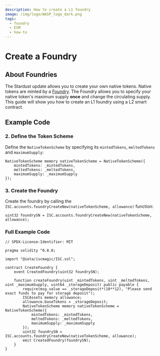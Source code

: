 ```yaml
---
description: How to create a L1 foundry
image: /img/logo/WASP_logo_dark.png
tags:
  - foundry
  - EVM
  - how-to
---
```


# Create a Foundry

<ObsoleteTokenCreation/>

## About Foundries

The Stardust update allows you to create your own native tokens. Native tokens are minted by a [Foundry](https://github.com/iotaledger/tips/blob/main/tips/TIP-0018/tip-0018.md#foundry-output). 
The Foundry allows you to specify your native token's maximum supply **once** and change the circulating supply. 
This guide will show you how to create an L1 foundry using a L2 smart contract.

## Example Code

<ExampleCodeIntro/>

### 2. Define the Token Scheme

Define the `NativeTokenScheme` by specifying its `mintedTokens`, `meltedTokens` and `maximumSupply`:

```solidity
NativeTokenScheme memory nativeTokenScheme = NativeTokenScheme({
    mintedTokens: _mintedTokens,
    meltedTokens: _meltedTokens,
    maximumSupply: _maximumSupply
});
```

### 3. Create the Foundry

Create the foundry by calling the `ISC.accounts.foundryCreateNew(nativeTokenScheme, allowance)` function:

```solidity
uint32 foundrySN = ISC.accounts.foundryCreateNew(nativeTokenScheme, allowance);
```

### Full Example Code 

```solidity
// SPDX-License-Identifier: MIT

pragma solidity ^0.8.0;

import "@iota/iscmagic/ISC.sol";

contract CreateFoundry {
    event CreatedFoundry(uint32 foundrySN);

    function createFoundry(uint _mintedTokens, uint _meltedTokens, uint _maximumSupply, uint64 _storageDeposit) public payable {
        require(msg.value == _storageDeposit*(10**12), "Please send exact funds to pay for storage deposit");
        ISCAssets memory allowance;
        allowance.baseTokens = _storageDeposit;
        NativeTokenScheme memory nativeTokenScheme = NativeTokenScheme({
            mintedTokens: _mintedTokens,
            meltedTokens: _meltedTokens,
            maximumSupply: _maximumSupply
        });
        uint32 foundrySN = ISC.accounts.foundryCreateNew(nativeTokenScheme, allowance);
        emit CreatedFoundry(foundrySN);
    }
}
```
